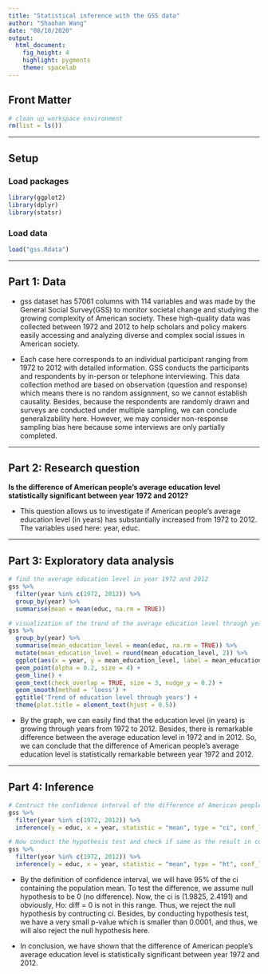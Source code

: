 ---
title: "Statistical inference with the GSS data"
author: "Shaohan Wang"
date: "08/10/2020"
output: 
  html_document: 
    fig_height: 4
    highlight: pygments
    theme: spacelab
---

## Front Matter

```{r}
# clean up workspace environment
rm(list = ls())
```

* * *

## Setup

### Load packages

```{r load-packages, message = FALSE}
library(ggplot2)
library(dplyr)
library(statsr)
```

### Load data

```{r load-data}
load("gss.Rdata")
```

* * *

## Part 1: Data
* gss dataset has 57061 columns with 114 variables and was made by the General Social Survey(GSS) to monitor societal change and studying the growing complexity of American society. These high-quality data was collected between 1972 and 2012 to help scholars and policy makers easily accessing and analyzing diverse and complex social issues in American society.  

* Each case here corresponds to an individual participant ranging from 1972 to 2012 with detailed information. GSS conducts the participants and respondents by in-person or telephone interviewing. This data collection method are based on observation (question and response) which means there is no random assignment, so we cannot establish causality. Besides, because the respondents are randomly drawn and surveys are conducted under multiple sampling, we can conclude generalizability here. However, we may consider non-response sampling bias here because some interviews are only partially completed.

* * *

## Part 2: Research question

**Is the difference of American people's average education level statistically significant between year 1972 and 2012?**

* This question allows us to investigate if American people's average education level (in years) has substantially increased from 1972 to 2012. The variables used here: year, educ. 

* * *

## Part 3: Exploratory data analysis

```{r message=TRUE, warning=TRUE}
# find the average education level in year 1972 and 2012
gss %>%
  filter(year %in% c(1972, 2012)) %>%
  group_by(year) %>%
  summarise(mean = mean(educ, na.rm = TRUE))

# visualization of the trend of the average education level through years
gss %>%
  group_by(year) %>%
  summarise(mean_education_level = mean(educ, na.rm = TRUE)) %>%
  mutate(mean_education_level = round(mean_education_level, 2)) %>%
  ggplot(aes(x = year, y = mean_education_level, label = mean_education_level)) +
  geom_point(alpha = 0.2, size = 4) +
  geom_line() +
  geom_text(check_overlap = TRUE, size = 3, nudge_y = 0.2) +
  geom_smooth(method = 'loess') +
  ggtitle('Trend of education level through years') +
  theme(plot.title = element_text(hjust = 0.5))
```

* By the graph, we can easily find that the education level (in years) is growing through years from 1972 to 2012. Besides, there is remarkable difference between the average education level in 1972 and in 2012. So, we can conclude that the difference of American people's average education level is statistically remarkable between year 1972 and 2012. 

* * *

## Part 4: Inference

```{r}
# Contruct the confidence interval of the difference of American people's average education level between year 1972 and 2012
gss %>%
  filter(year %in% c(1972, 2012)) %>%
  inference(y = educ, x = year, statistic = "mean", type = "ci", conf_level = 0.95, method = "theoretical", order = c(2012, 1972))

# Now conduct the hypothesis test and check if same as the result in confidence interval
gss %>%
  filter(year %in% c(1972, 2012)) %>%
  inference(y = educ, x = year, statistic = "mean", type = "ht", conf_level = 0.95, alternative = 'greater', method = "theoretical", order = c(2012, 1972))
```

* By the definition of confidence interval, we will have 95% of the ci containing the population mean. To test the difference, we assume null hypothesis to be 0 (no difference). Now, the ci is (1.9825, 2.4191) and obviously, Ho: diff = 0 is not in this range. Thus, we reject the null hypothesis by contructing ci. Besides, by conducting hypothesis test, we have a very small p-value which is smaller than 0.0001, and thus, we will also reject the null hypothesis here. 

* In conclusion, we have shown that the difference of American people's average education level is statistically significant between year 1972 and 2012. 